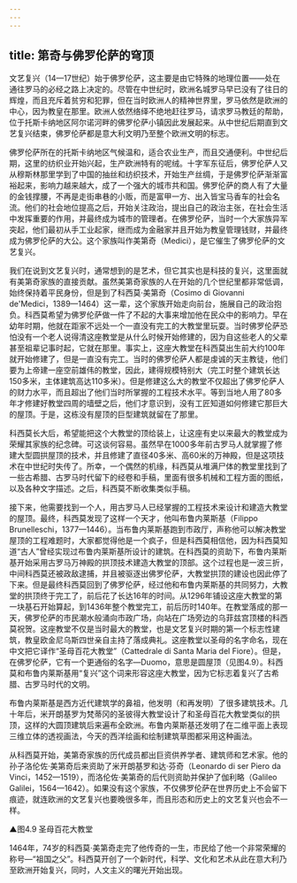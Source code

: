 ```yaml
---
---
---
```

title: 第奇与佛罗伦萨的穹顶
---




文艺复兴（14—17世纪）始于佛罗伦萨，这主要是由它特殊的地理位置——处在通往罗马的必经之路上决定的。尽管在中世纪时，欧洲名城罗马早已没有了往日的辉煌，而且充斥着贫穷和犯罪，但在当时欧洲人的精神世界里，罗马依然是欧洲的中心，因为教皇在那里。欧洲人依然络绎不绝地赶往罗马，请求罗马教廷的帮助，位于托斯卡纳地区阿尔诺河畔的佛罗伦萨小镇因此发展起来。从中世纪后期直到文艺复兴结束，佛罗伦萨都是意大利文明乃至整个欧洲文明的标志。

佛罗伦萨所在的托斯卡纳地区气候温和，适合农业生产，而且交通便利。中世纪后期，这里的纺织业开始兴起，生产欧洲特有的呢绒。十字军东征后，佛罗伦萨人又从穆斯林那里学到了中国的抽丝和纺织技术，开始生产丝绸，于是佛罗伦萨渐渐富裕起来，影响力越来越大，成了一个强大的城市共和国。佛罗伦萨的商人有了大量的金钱撑腰，不再是走街串巷的小贩，而是富甲一方、出入皆宝马香车的社会名流。他们的社会地位提高之后，开始关注政治，提出自己的政治主张，在社会生活中发挥重要的作用，并最终成为城市的管理者。在佛罗伦萨，当时一个大家族异军突起，他们最初从手工业起家，继而成为金融家并且开始为教皇管理钱财，并最终成为佛罗伦萨的大公。这个家族叫作美第奇（Medici），是它催生了佛罗伦萨的文艺复兴。

我们在说到文艺复兴时，通常想到的是艺术，但它其实也是科技的复兴，这里面就有美第奇家族的直接贡献。虽然美第奇家族的人在开始的几个世纪里都非常低调，始终保持着平民身份，但是到了科西莫·美第奇（Cosimo di Giovanni de'Medici，1389—1464）这一辈，这个家族开始走向前台，施展自己的政治抱负。科西莫希望为佛罗伦萨做一件了不起的大事来增加他在民众中的影响力。早在幼年时期，他就在距家不远处一个一直没有完工的大教堂里玩耍。当时佛罗伦萨恐怕没有一个老人说得清这座教堂是从什么时候开始修建的，因为自这些老人的父辈甚至祖辈记事时起，它就在那里。事实上，这座大教堂在科西莫出生前大约100年就开始修建了，但是一直没有完工。当时的佛罗伦萨人都是虔诚的天主教徒，他们要为上帝建一座空前雄伟的教堂，因此，建得规模特别大（完工时整个建筑长达150多米，主体建筑高达110多米）。但是修建这么大的教堂不仅超出了佛罗伦萨人的财力水平，而且超出了他们当时所掌握的工程技术水平。等到当地人用了80多年才修建好教堂四周的墙壁之后，他们才意识到，没有工匠知道如何修建它那巨大的屋顶。于是，这栋没有屋顶的巨型建筑就留在了那里。

科西莫长大后，希望能把这个大教堂的顶给装上，让这座有史以来最大的教堂成为荣耀其家族的纪念碑。可这谈何容易。虽然早在1000多年前古罗马人就掌握了修建大型圆拱屋顶的技术，并且修建了直径40多米、高60米的万神殿，但是这项技术在中世纪时失传了。所幸，一个偶然的机缘，科西莫从堆满尸体的教堂里找到了一些古希腊、古罗马时代留下的经卷和手稿，里面有很多机械和工程方面的图纸，以及各种文字描述。之后，科西莫不断收集类似手稿。

接下来，他需要找到一个人，用古罗马人已经掌握的工程技术来设计和建造大教堂的屋顶。最终，科西莫发现了这样一个天才，他叫布鲁内莱斯基（Filippo Brunelleschi，1377—1446）。当布鲁内莱斯基跑到市政厅，声称他可以解决教堂屋顶的工程难题时，大家都觉得他是一个疯子，但是科西莫相信他，因为科西莫知道“古人”曾经实现过布鲁内莱斯基所设计的建筑。在科西莫的资助下，布鲁内莱斯基开始采用古罗马万神殿的拱顶技术建造大教堂的顶部。这个过程也是一波三折，中间科西莫还被政敌逮捕，并且被驱逐出佛罗伦萨，大教堂拱顶的建设也因此停了下来。但是最终科西莫回到了佛罗伦萨，经过他和布鲁内莱斯基的共同努力，大教堂的拱顶终于完工了，前后花了长达16年的时间。从1296年铺设这座大教堂的第一块基石开始算起，到1436年整个教堂完工，前后历时140年。在教堂落成的那一天，佛罗伦萨的市民潮水般涌向市政广场，向站在广场旁边的乌菲兹宫顶楼的科西莫祝贺。这座教堂不仅是当时最大的教堂，也是文艺复兴时期的第一个标志性建筑，教皇欧金尼乌斯四世亲自主持了落成典礼。这座教堂以圣母的名字命名，现在中文把它译作“圣母百花大教堂”（Cattedrale di Santa Maria del Fiore）。但是，在佛罗伦萨，它有一个更通俗的名字—Duomo，意思是圆屋顶（见图4.9）。科西莫和布鲁内莱斯基用“复兴”这个词来形容这座大教堂，因为它标志着复兴了古希腊、古罗马时代的文明。

布鲁内莱斯基是西方近代建筑学的鼻祖，他发明（和再发明）了很多建筑技术。几十年后，米开朗基罗为梵蒂冈的圣彼得大教堂设计了和圣母百花大教堂类似的拱顶，这样的大圆顶建筑后来遍布全欧洲。布鲁内莱斯基还发明了在二维平面上表现三维立体的透视画法，今天的西洋绘画和绘制建筑草图都采用这种画法。

从科西莫开始，美第奇家族的历代成员都出巨资供养学者、建筑师和艺术家。他的孙子洛伦佐·美第奇后来资助了米开朗基罗和达·芬奇（Leonardo di ser Piero da Vinci，1452—1519），而洛伦佐·美第奇的后代则资助并保护了伽利略（Galileo Galilei，1564—1642）。如果没有这个家族，不仅佛罗伦萨在世界历史上不会留下痕迹，就连欧洲的文艺复兴也要晚很多年，而且形态和历史上的文艺复兴也会不一样。

▲图4.9 圣母百花大教堂



1464年，74岁的科西莫·美第奇走完了他传奇的一生，市民给了他一个非常荣耀的称号—“祖国之父”。科西莫开创了一个新时代，科学、文化和艺术从此在意大利乃至欧洲开始复兴，同时，人文主义的曙光开始出现。